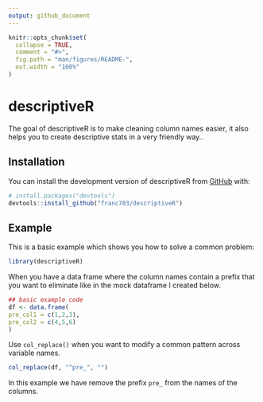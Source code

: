 ```yaml
---
output: github_document
---
```


<!-- README.md is generated from README.Rmd. Please edit that file -->

```r
knitr::opts_chunk$set(
  collapse = TRUE,
  comment = "#>",
  fig.path = "man/figures/README-",
  out.width = "100%"
)
```

# descriptiveR

<!-- badges: start -->
<!-- badges: end -->


The goal of descriptiveR is to make cleaning column names easier, it also helps you to create descriptive stats in a very friendly way..

## Installation

You can install the development version of descriptiveR from [GitHub](https://github.com/) with:

```r
# install.packages("devtools")
devtools::install_github("franc703/descriptiveR")
```

## Example

This is a basic example which shows you how to solve a common problem:

```r
library(descriptiveR)
```

When you have a data frame where the column names contain a prefix that you want to eliminate like in the mock dataframe I created below.


```r
## basic example code
df <- data.frame(
pre_col1 = c(1,2,3),
pre_col2 = c(4,5,6)
)
```

Use `col_replace()` when you want to modify a common pattern across variable names.

```r
col_replace(df, "^pre_", "")
```

In this example we have remove the prefix `pre_` from the names of the columns.
